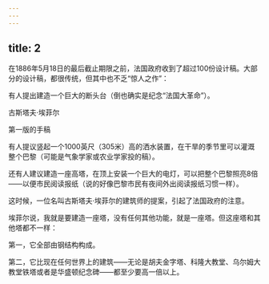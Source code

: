 ```yaml
---
---
---
```

title: 2
---



在1886年5月18日的最后截止期限之前，法国政府收到了超过100份设计稿。大部分的设计稿，都很传统，但其中也不乏“惊人之作”：

有人提出建造一个巨大的断头台（倒也确实是纪念“法国大革命”）。

古斯塔夫·埃菲尔



第一版的手稿



有人提议竖起一个1000英尺（305米）高的洒水装置，在干旱的季节里可以灌溉整个巴黎（可能是气象学家或农业学家投的稿）。

还有人建议建造一座高塔，在顶上安装一个巨大的电灯，可以把整个巴黎照亮8倍——以便市民阅读报纸（说的好像巴黎市民有夜间外出阅读报纸习惯一样）。

这时候，一位名叫古斯塔夫·埃菲尔的建筑师的提案，引起了法国政府的注意。

埃菲尔说，我就是要建造一座塔，没有任何其他功能，就是一座塔。但这座塔和其他塔都不一样：

第一，它全部由钢结构构成。

第二，它比现在任何世界上的建筑——无论是胡夫金字塔、科隆大教堂、乌尔姆大教堂铁塔或者是华盛顿纪念碑——都至少要高一倍以上。